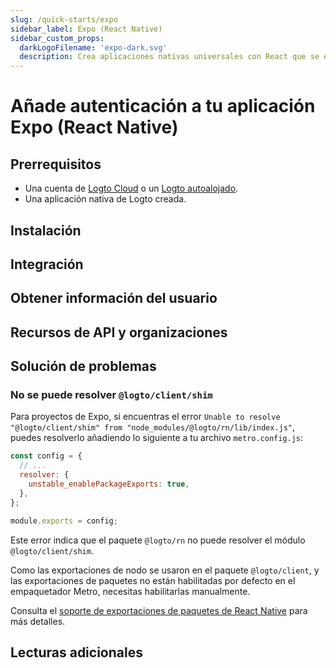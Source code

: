 ```yaml
---
slug: /quick-starts/expo
sidebar_label: Expo (React Native)
sidebar_custom_props:
  darkLogoFilename: 'expo-dark.svg'
  description: Crea aplicaciones nativas universales con React que se ejecutan en Android, iOS y la web.
---
```




# Añade autenticación a tu aplicación Expo (React Native)

<GuideTip />

## Prerrequisitos

- Una cuenta de [Logto Cloud](https://cloud.logto.io) o un [Logto autoalojado](/introduction/set-up-logto-oss).
- Una aplicación nativa de Logto creada.

## Instalación

<Installation />

## Integración

<Integration />

## Obtener información del usuario

<GetUserInformation />

## Recursos de API y organizaciones

<ApiResources />

## Solución de problemas

### No se puede resolver `@logto/client/shim`

Para proyectos de Expo, si encuentras el error `Unable to resolve "@logto/client/shim" from "node_modules/@logto/rn/lib/index.js"`, puedes resolverlo añadiendo lo siguiente a tu archivo `metro.config.js`:

```js title="metro.config.js"
const config = {
  // ...
  resolver: {
    unstable_enablePackageExports: true,
  },
};

module.exports = config;
```

Este error indica que el paquete `@logto/rn` no puede resolver el módulo `@logto/client/shim`.

Como las exportaciones de nodo se usaron en el paquete `@logto/client`, y las exportaciones de paquetes no están habilitadas por defecto en el empaquetador Metro, necesitas habilitarlas manualmente.

Consulta el [soporte de exportaciones de paquetes de React Native](https://reactnative.dev/blog/2023/06/21/package-exports-support#enabling-package-exports-beta) para más detalles.

## Lecturas adicionales

<FurtherReadings />
